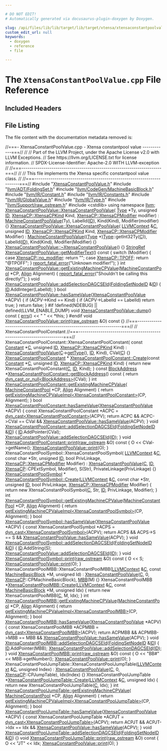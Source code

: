 ```yaml
---

# DO NOT EDIT!
# Automatically generated via docusaurus-plugin-doxygen by Doxygen.

slug: /api/files/lib/lib/target/lib/target/xtensa/xtensaconstantpoolvalue-cpp
custom_edit_url: null
keywords:
  - doxygen
  - reference
  - file

---
```





# The `XtensaConstantPoolValue.cpp` File Reference

<DoxygenPage pluginConfig={pluginConfig}>



## Included Headers

<IncludesList>
<IncludesListItem
  filePath="XtensaConstantPoolValue.h"
  permalink="/docs/api/files/lib/lib/target/lib/target/xtensa/xtensaconstantpoolvalue-h"
  isLocal="true" />
<IncludesListItem
  filePath="llvm/ADT/FoldingSet.h"
  permalink="/docs/api/files/include/include/llvm/include/llvm/adt/foldingset-h"
  isLocal="true" />
<IncludesListItem
  filePath="llvm/CodeGen/MachineBasicBlock.h"
  permalink="/docs/api/files/include/include/llvm/include/llvm/codegen/machinebasicblock-h"
  isLocal="true" />
<IncludesListItem
  filePath="llvm/IR/Constant.h"
  permalink="/docs/api/files/include/include/llvm/include/llvm/ir/constant-h"
  isLocal="true" />
<IncludesListItem
  filePath="llvm/IR/Constants.h"
  permalink="/docs/api/files/include/include/llvm/include/llvm/ir/constants-h"
  isLocal="true" />
<IncludesListItem
  filePath="llvm/IR/GlobalValue.h"
  permalink="/docs/api/files/include/include/llvm/include/llvm/ir/globalvalue-h"
  isLocal="true" />
<IncludesListItem
  filePath="llvm/IR/Type.h"
  permalink="/docs/api/files/include/include/llvm/include/llvm/ir/type-h"
  isLocal="true" />
<IncludesListItem
  filePath="llvm/Support/raw_ostream.h"
  permalink="/docs/api/files/include/include/llvm/include/llvm/support/raw-ostream-h"
  isLocal="true" />
<IncludesListItem
  filePath="cstdlib"
  permalink=""
  isLocal="false" />
</IncludesList>


## File Listing

The file content with the documentation metadata removed is:

<ProgramListing>

<Link id="l00001" /><CodeLine lineNumber="1"><Highlight kind="comment">//===- XtensaConstantPoolValue.cpp - Xtensa constantpool value ------------===//</Highlight><Highlight kind="normal"></Highlight></CodeLine>
<Link id="l00002" /><CodeLine lineNumber="2"><Highlight kind="normal"></Highlight><Highlight kind="comment">//</Highlight><Highlight kind="normal"></Highlight></CodeLine>
<Link id="l00003" /><CodeLine lineNumber="3"><Highlight kind="normal"></Highlight><Highlight kind="comment">// Part of the LLVM Project, under the Apache License v2.0 with LLVM Exceptions.</Highlight><Highlight kind="normal"></Highlight></CodeLine>
<Link id="l00004" /><CodeLine lineNumber="4"><Highlight kind="normal"></Highlight><Highlight kind="comment">// See https://llvm.org/LICENSE.txt for license information.</Highlight><Highlight kind="normal"></Highlight></CodeLine>
<Link id="l00005" /><CodeLine lineNumber="5"><Highlight kind="normal"></Highlight><Highlight kind="comment">// SPDX-License-Identifier: Apache-2.0 WITH LLVM-exception</Highlight><Highlight kind="normal"></Highlight></CodeLine>
<Link id="l00006" /><CodeLine lineNumber="6"><Highlight kind="normal"></Highlight><Highlight kind="comment">//</Highlight><Highlight kind="normal"></Highlight></CodeLine>
<Link id="l00007" /><CodeLine lineNumber="7"><Highlight kind="normal"></Highlight><Highlight kind="comment">//===----------------------------------------------------------------------===//</Highlight><Highlight kind="normal"></Highlight></CodeLine>
<Link id="l00008" /><CodeLine lineNumber="8"><Highlight kind="normal"></Highlight><Highlight kind="comment">//</Highlight><Highlight kind="normal"></Highlight></CodeLine>
<Link id="l00009" /><CodeLine lineNumber="9"><Highlight kind="normal"></Highlight><Highlight kind="comment">// This file implements the Xtensa specific constantpool value class.</Highlight><Highlight kind="normal"></Highlight></CodeLine>
<Link id="l00010" /><CodeLine lineNumber="10"><Highlight kind="normal"></Highlight><Highlight kind="comment">//</Highlight><Highlight kind="normal"></Highlight></CodeLine>
<Link id="l00011" /><CodeLine lineNumber="11"><Highlight kind="normal"></Highlight><Highlight kind="comment">//===----------------------------------------------------------------------===//</Highlight><Highlight kind="normal"></Highlight></CodeLine>
<Link id="l00012" /><CodeLine lineNumber="12"><Highlight kind="normal"></Highlight></CodeLine>
<Link id="l00013" /><CodeLine lineNumber="13"><Highlight kind="normal"></Highlight><Highlight kind="preprocessor">#include &quot;<a href="/docs/api/files/lib/lib/target/lib/target/xtensa/xtensaconstantpoolvalue-h">XtensaConstantPoolValue.h</a>&quot;</Highlight><Highlight kind="normal"></Highlight></CodeLine>
<Link id="l00014" /><CodeLine lineNumber="14"><Highlight kind="normal"></Highlight><Highlight kind="preprocessor">#include &quot;<a href="/docs/api/files/include/include/llvm/include/llvm/adt/foldingset-h">llvm/ADT/FoldingSet.h</a>&quot;</Highlight><Highlight kind="normal"></Highlight></CodeLine>
<Link id="l00015" /><CodeLine lineNumber="15"><Highlight kind="normal"></Highlight><Highlight kind="preprocessor">#include &quot;<a href="/docs/api/files/include/include/llvm/include/llvm/codegen/machinebasicblock-h">llvm/CodeGen/MachineBasicBlock.h</a>&quot;</Highlight><Highlight kind="normal"></Highlight></CodeLine>
<Link id="l00016" /><CodeLine lineNumber="16"><Highlight kind="normal"></Highlight><Highlight kind="preprocessor">#include &quot;<a href="/docs/api/files/include/include/llvm/include/llvm/ir/constant-h">llvm/IR/Constant.h</a>&quot;</Highlight><Highlight kind="normal"></Highlight></CodeLine>
<Link id="l00017" /><CodeLine lineNumber="17"><Highlight kind="normal"></Highlight><Highlight kind="preprocessor">#include &quot;<a href="/docs/api/files/include/include/llvm/include/llvm/ir/constants-h">llvm/IR/Constants.h</a>&quot;</Highlight><Highlight kind="normal"></Highlight></CodeLine>
<Link id="l00018" /><CodeLine lineNumber="18"><Highlight kind="normal"></Highlight><Highlight kind="preprocessor">#include &quot;<a href="/docs/api/files/include/include/llvm/include/llvm/ir/globalvalue-h">llvm/IR/GlobalValue.h</a>&quot;</Highlight><Highlight kind="normal"></Highlight></CodeLine>
<Link id="l00019" /><CodeLine lineNumber="19"><Highlight kind="normal"></Highlight><Highlight kind="preprocessor">#include &quot;<a href="/docs/api/files/include/include/llvm/include/llvm/ir/type-h">llvm/IR/Type.h</a>&quot;</Highlight><Highlight kind="normal"></Highlight></CodeLine>
<Link id="l00020" /><CodeLine lineNumber="20"><Highlight kind="normal"></Highlight><Highlight kind="preprocessor">#include &quot;<a href="/docs/api/files/include/include/llvm/include/llvm/support/raw-ostream-h">llvm/Support/raw&#95;ostream.h</a>&quot;</Highlight><Highlight kind="normal"></Highlight></CodeLine>
<Link id="l00021" /><CodeLine lineNumber="21"><Highlight kind="normal"></Highlight><Highlight kind="preprocessor">#include &lt;cstdlib&gt;</Highlight><Highlight kind="normal"></Highlight></CodeLine>
<Link id="l00022" /><CodeLine lineNumber="22"><Highlight kind="normal"></Highlight><Highlight kind="keyword">using namespace </Highlight><Highlight kind="normal"><a href="/docs/api/namespaces/llvm">llvm</a>;</Highlight></CodeLine>
<Link id="l00023" /><CodeLine lineNumber="23"><Highlight kind="normal"></Highlight></CodeLine>
<Link id="l00024" /><CodeLine lineNumber="24" lineLink="/docs/api/classes/llvm/xtensaconstantpoolvalue/#a765edbf8d35f03adf16199d204125b08"><Highlight kind="normal"><a href="/docs/api/classes/llvm/xtensaconstantpoolvalue/#a765edbf8d35f03adf16199d204125b08">XtensaConstantPoolValue::XtensaConstantPoolValue</a>(</Highlight></CodeLine>
<Link id="l00025" /><CodeLine lineNumber="25"><Highlight kind="normal">    <a href="/docs/api/classes/llvm/type">Type</a> &#42;Ty, </Highlight><Highlight kind="keywordtype">unsigned</Highlight><Highlight kind="normal"> <a href="/docs/api/namespaces/llvm/callingconv/#abdf8cf606905c10634e831390981b0ed">ID</a>, <a href="/docs/api/namespaces/llvm/xtensacp/#a3a525a99a5b55d48a46d23eab21558ed">XtensaCP::XtensaCPKind</a> Kind,</Highlight></CodeLine>
<Link id="l00026" /><CodeLine lineNumber="26"><Highlight kind="normal">    <a href="/docs/api/namespaces/llvm/xtensacp/#ab65f273c30eeb4ef6d0a162bd53b40ce">XtensaCP::XtensaCPModifier</a> modifier)</Highlight></CodeLine>
<Link id="l00027" /><CodeLine lineNumber="27"><Highlight kind="normal">    : <a href="/docs/api/classes/llvm/machineconstantpoolvalue/#ac688aad44da54c2262096a4b5c5891f4">MachineConstantPoolValue</a>(Ty), LabelId(<a href="/docs/api/namespaces/llvm/callingconv/#abdf8cf606905c10634e831390981b0ed">ID</a>), Kind(Kind),</Highlight></CodeLine>
<Link id="l00028" /><CodeLine lineNumber="28"><Highlight kind="normal">      Modifier(modifier) &#123;&#125;</Highlight></CodeLine>
<Link id="l00029" /><CodeLine lineNumber="29"><Highlight kind="normal"></Highlight></CodeLine>
<Link id="l00030" /><CodeLine lineNumber="30" lineLink="/docs/api/classes/llvm/xtensaconstantpoolvalue/#a797e199f4f499602064f34a1f86be6e9"><Highlight kind="normal"><a href="/docs/api/classes/llvm/xtensaconstantpoolvalue/#a765edbf8d35f03adf16199d204125b08">XtensaConstantPoolValue::XtensaConstantPoolValue</a>(</Highlight></CodeLine>
<Link id="l00031" /><CodeLine lineNumber="31"><Highlight kind="normal">    <a href="/docs/api/classes/llvm/llvmcontext">LLVMContext</a> &amp;<a href="/docs/api/namespaces/llvm/callingconv/#ac6aa1387c4375260e2468eb5a77fdb4cafd841a49aec1539bc88abc8ff9e170fb">C</a>, </Highlight><Highlight kind="keywordtype">unsigned</Highlight><Highlight kind="normal"> <a href="/docs/api/namespaces/llvm/callingconv/#abdf8cf606905c10634e831390981b0ed">ID</a>, <a href="/docs/api/namespaces/llvm/xtensacp/#a3a525a99a5b55d48a46d23eab21558ed">XtensaCP::XtensaCPKind</a> Kind,</Highlight></CodeLine>
<Link id="l00032" /><CodeLine lineNumber="32"><Highlight kind="normal">    <a href="/docs/api/namespaces/llvm/xtensacp/#ab65f273c30eeb4ef6d0a162bd53b40ce">XtensaCP::XtensaCPModifier</a> Modifier)</Highlight></CodeLine>
<Link id="l00033" /><CodeLine lineNumber="33"><Highlight kind="normal">    : <a href="/docs/api/classes/llvm/machineconstantpoolvalue/#ac688aad44da54c2262096a4b5c5891f4">MachineConstantPoolValue</a>((<a href="/docs/api/classes/llvm/type">Type</a> &#42;)<a href="/docs/api/classes/llvm/type">Type</a>::getInt32Ty(<a href="/docs/api/namespaces/llvm/callingconv/#ac6aa1387c4375260e2468eb5a77fdb4cafd841a49aec1539bc88abc8ff9e170fb">C</a>)), LabelId(<a href="/docs/api/namespaces/llvm/callingconv/#abdf8cf606905c10634e831390981b0ed">ID</a>),</Highlight></CodeLine>
<Link id="l00034" /><CodeLine lineNumber="34"><Highlight kind="normal">      Kind(Kind), Modifier(Modifier) &#123;&#125;</Highlight></CodeLine>
<Link id="l00035" /><CodeLine lineNumber="35"><Highlight kind="normal"></Highlight></CodeLine>
<Link id="l00036" /><CodeLine lineNumber="36" lineLink="/docs/api/classes/llvm/xtensaconstantpoolvalue/#a2fa527858f937e6b1b916864deea1ec6"><Highlight kind="normal"><a href="/docs/api/classes/llvm/xtensaconstantpoolvalue/#a2fa527858f937e6b1b916864deea1ec6">XtensaConstantPoolValue::~XtensaConstantPoolValue</a>() &#123;&#125;</Highlight></CodeLine>
<Link id="l00037" /><CodeLine lineNumber="37"><Highlight kind="normal"></Highlight></CodeLine>
<Link id="l00038" /><CodeLine lineNumber="38" lineLink="/docs/api/classes/llvm/xtensaconstantpoolvalue/#a7e7525c2727828dfd392f8cf7ae8da79"><Highlight kind="normal"><a href="/docs/api/classes/llvm/stringref">StringRef</a> <a href="/docs/api/classes/llvm/xtensaconstantpoolvalue/#a7e7525c2727828dfd392f8cf7ae8da79">XtensaConstantPoolValue::getModifierText</a>()</Highlight><Highlight kind="keyword"> const </Highlight><Highlight kind="normal">&#123;</Highlight></CodeLine>
<Link id="l00039" /><CodeLine lineNumber="39"><Highlight kind="normal">  </Highlight><Highlight kind="keywordflow">switch</Highlight><Highlight kind="normal"> (Modifier) &#123;</Highlight></CodeLine>
<Link id="l00040" /><CodeLine lineNumber="40"><Highlight kind="normal">  </Highlight><Highlight kind="keywordflow">case</Highlight><Highlight kind="normal"> <a href="/docs/api/namespaces/llvm/xtensacp/#ab65f273c30eeb4ef6d0a162bd53b40ceab799a87d12a8af0b475611ee234205c1">XtensaCP::no&#95;modifier</a>:</Highlight></CodeLine>
<Link id="l00041" /><CodeLine lineNumber="41"><Highlight kind="normal">    </Highlight><Highlight kind="keywordflow">return</Highlight><Highlight kind="normal"> </Highlight><Highlight kind="stringliteral">&quot;&quot;</Highlight><Highlight kind="normal">;</Highlight></CodeLine>
<Link id="l00042" /><CodeLine lineNumber="42"><Highlight kind="normal">  </Highlight><Highlight kind="keywordflow">case</Highlight><Highlight kind="normal"> <a href="/docs/api/namespaces/llvm/xtensacp/#ab65f273c30eeb4ef6d0a162bd53b40ceaa8d6600b70f45981fc58530ea371d67d">XtensaCP::TPOFF</a>:</Highlight></CodeLine>
<Link id="l00043" /><CodeLine lineNumber="43"><Highlight kind="normal">    </Highlight><Highlight kind="keywordflow">return</Highlight><Highlight kind="normal"> </Highlight><Highlight kind="stringliteral">&quot;@TPOFF&quot;</Highlight><Highlight kind="normal">;</Highlight></CodeLine>
<Link id="l00044" /><CodeLine lineNumber="44"><Highlight kind="normal">  &#125;</Highlight></CodeLine>
<Link id="l00045" /><CodeLine lineNumber="45"><Highlight kind="normal">  <a href="/docs/api/namespaces/llvm/#a7f2a3d4dcfee70225988aec53ff1e173">report&#95;fatal&#95;error</a>(</Highlight><Highlight kind="stringliteral">&quot;Unknown modifier!&quot;</Highlight><Highlight kind="normal">);</Highlight></CodeLine>
<Link id="l00046" /><CodeLine lineNumber="46"><Highlight kind="normal">&#125;</Highlight></CodeLine>
<Link id="l00047" /><CodeLine lineNumber="47"><Highlight kind="normal"></Highlight></CodeLine>
<Link id="l00048" /><CodeLine lineNumber="48" lineLink="/docs/api/classes/llvm/xtensaconstantpoolvalue/#a3a87ed8435d700a73e7eb9acaa58bc79"><Highlight kind="normal"></Highlight><Highlight kind="keywordtype">int</Highlight><Highlight kind="normal"> <a href="/docs/api/classes/llvm/xtensaconstantpoolvalue/#a3a87ed8435d700a73e7eb9acaa58bc79">XtensaConstantPoolValue::getExistingMachineCPValue</a>(<a href="/docs/api/classes/llvm/machineconstantpool">MachineConstantPool</a> &#42;CP,</Highlight></CodeLine>
<Link id="l00049" /><CodeLine lineNumber="49"><Highlight kind="normal">                                                       <a href="/docs/api/structs/llvm/align">Align</a> Alignment) &#123;</Highlight></CodeLine>
<Link id="l00050" /><CodeLine lineNumber="50"><Highlight kind="normal">  <a href="/docs/api/namespaces/llvm/#a7f2a3d4dcfee70225988aec53ff1e173">report&#95;fatal&#95;error</a>(</Highlight><Highlight kind="stringliteral">&quot;Shouldn&#39;t be calling this directly!&quot;</Highlight><Highlight kind="normal">);</Highlight></CodeLine>
<Link id="l00051" /><CodeLine lineNumber="51"><Highlight kind="normal">&#125;</Highlight></CodeLine>
<Link id="l00052" /><CodeLine lineNumber="52"><Highlight kind="normal"></Highlight></CodeLine>
<Link id="l00053" /><CodeLine lineNumber="53" lineLink="/docs/api/classes/llvm/xtensaconstantpoolvalue/#ae3d6cad9352423bf26af9b5a0bb3b2ab"><Highlight kind="normal"></Highlight><Highlight kind="keywordtype">void</Highlight><Highlight kind="normal"> <a href="/docs/api/classes/llvm/xtensaconstantpoolvalue/#ae3d6cad9352423bf26af9b5a0bb3b2ab">XtensaConstantPoolValue::addSelectionDAGCSEId</a>(<a href="/docs/api/classes/llvm/foldingsetnodeid">FoldingSetNodeID</a> &amp;<a href="/docs/api/namespaces/llvm/callingconv/#abdf8cf606905c10634e831390981b0ed">ID</a>) &#123;</Highlight></CodeLine>
<Link id="l00054" /><CodeLine lineNumber="54"><Highlight kind="normal">  <a href="/docs/api/namespaces/llvm/callingconv/#abdf8cf606905c10634e831390981b0ed">ID</a>.AddInteger(LabelId);</Highlight></CodeLine>
<Link id="l00055" /><CodeLine lineNumber="55"><Highlight kind="normal">&#125;</Highlight></CodeLine>
<Link id="l00056" /><CodeLine lineNumber="56"><Highlight kind="normal"></Highlight></CodeLine>
<Link id="l00057" /><CodeLine lineNumber="57" lineLink="/docs/api/classes/llvm/xtensaconstantpoolvalue/#a05980aae61642ceb04476b05b56766af"><Highlight kind="normal"></Highlight><Highlight kind="keywordtype">bool</Highlight><Highlight kind="normal"> <a href="/docs/api/classes/llvm/xtensaconstantpoolvalue/#a05980aae61642ceb04476b05b56766af">XtensaConstantPoolValue::hasSameValue</a>(<a href="/docs/api/classes/llvm/xtensaconstantpoolvalue/#a765edbf8d35f03adf16199d204125b08">XtensaConstantPoolValue</a> &#42;ACPV) &#123;</Highlight></CodeLine>
<Link id="l00058" /><CodeLine lineNumber="58"><Highlight kind="normal">  </Highlight><Highlight kind="keywordflow">if</Highlight><Highlight kind="normal"> (ACPV-&gt;Kind == Kind) &#123;</Highlight></CodeLine>
<Link id="l00059" /><CodeLine lineNumber="59"><Highlight kind="normal">    </Highlight><Highlight kind="keywordflow">if</Highlight><Highlight kind="normal"> (ACPV-&gt;LabelId == LabelId)</Highlight></CodeLine>
<Link id="l00060" /><CodeLine lineNumber="60"><Highlight kind="normal">      </Highlight><Highlight kind="keywordflow">return</Highlight><Highlight kind="normal"> </Highlight><Highlight kind="keyword">true</Highlight><Highlight kind="normal">;</Highlight></CodeLine>
<Link id="l00061" /><CodeLine lineNumber="61"><Highlight kind="normal">  &#125;</Highlight></CodeLine>
<Link id="l00062" /><CodeLine lineNumber="62"><Highlight kind="normal">  </Highlight><Highlight kind="keywordflow">return</Highlight><Highlight kind="normal"> </Highlight><Highlight kind="keyword">false</Highlight><Highlight kind="normal">;</Highlight></CodeLine>
<Link id="l00063" /><CodeLine lineNumber="63"><Highlight kind="normal">&#125;</Highlight></CodeLine>
<Link id="l00064" /><CodeLine lineNumber="64"><Highlight kind="normal"></Highlight></CodeLine>
<Link id="l00065" /><CodeLine lineNumber="65"><Highlight kind="normal"></Highlight><Highlight kind="preprocessor">#if !defined(NDEBUG) || defined(LLVM&#95;ENABLE&#95;DUMP)</Highlight><Highlight kind="normal"></Highlight></CodeLine>
<Link id="l00066" /><CodeLine lineNumber="66" lineLink="/docs/api/classes/llvm/xtensaconstantpoolvalue/#aa6e48199b24d57a81f0edd142c16068c"><Highlight kind="normal"></Highlight><Highlight kind="keywordtype">void</Highlight><Highlight kind="normal"> <a href="/docs/api/classes/llvm/xtensaconstantpoolvalue/#aa6e48199b24d57a81f0edd142c16068c">XtensaConstantPoolValue::dump</a>()</Highlight><Highlight kind="keyword"> const </Highlight><Highlight kind="normal">&#123; <a href="/docs/api/namespaces/llvm/#a9a7b5c68c90f85baaedaa854cc5002cc">errs</a>() &lt;&lt; </Highlight><Highlight kind="stringliteral">&quot;  &quot;</Highlight><Highlight kind="normal"> &lt;&lt; &#42;</Highlight><Highlight kind="keyword">this</Highlight><Highlight kind="normal">; &#125;</Highlight></CodeLine>
<Link id="l00067" /><CodeLine lineNumber="67"><Highlight kind="normal"></Highlight><Highlight kind="preprocessor">#endif</Highlight><Highlight kind="normal"></Highlight></CodeLine>
<Link id="l00068" /><CodeLine lineNumber="68"><Highlight kind="normal"></Highlight></CodeLine>
<Link id="l00069" /><CodeLine lineNumber="69" lineLink="/docs/api/classes/llvm/xtensaconstantpoolvalue/#a5d767be0fbed9e21c5dbd08ca46b932b"><Highlight kind="normal"></Highlight><Highlight kind="keywordtype">void</Highlight><Highlight kind="normal"> <a href="/docs/api/classes/llvm/xtensaconstantpoolvalue/#a5d767be0fbed9e21c5dbd08ca46b932b">XtensaConstantPoolValue::print</a>(<a href="/docs/api/classes/llvm/raw-ostream">raw&#95;ostream</a> &amp;O)</Highlight><Highlight kind="keyword"> const </Highlight><Highlight kind="normal">&#123;&#125;</Highlight></CodeLine>
<Link id="l00070" /><CodeLine lineNumber="70"><Highlight kind="normal"></Highlight></CodeLine>
<Link id="l00071" /><CodeLine lineNumber="71"><Highlight kind="normal"></Highlight><Highlight kind="comment">//===----------------------------------------------------------------------===//</Highlight><Highlight kind="normal"></Highlight></CodeLine>
<Link id="l00072" /><CodeLine lineNumber="72"><Highlight kind="normal"></Highlight><Highlight kind="comment">// XtensaConstantPoolConstant</Highlight><Highlight kind="normal"></Highlight></CodeLine>
<Link id="l00073" /><CodeLine lineNumber="73"><Highlight kind="normal"></Highlight><Highlight kind="comment">//===----------------------------------------------------------------------===//</Highlight><Highlight kind="normal"></Highlight></CodeLine>
<Link id="l00074" /><CodeLine lineNumber="74"><Highlight kind="normal"></Highlight></CodeLine>
<Link id="l00075" /><CodeLine lineNumber="75"><Highlight kind="normal">XtensaConstantPoolConstant::XtensaConstantPoolConstant(</Highlight></CodeLine>
<Link id="l00076" /><CodeLine lineNumber="76"><Highlight kind="normal">    </Highlight><Highlight kind="keyword">const</Highlight><Highlight kind="normal"> <a href="/docs/api/classes/llvm/constant">Constant</a> &#42;<a href="/docs/api/namespaces/llvm/callingconv/#ac6aa1387c4375260e2468eb5a77fdb4cafd841a49aec1539bc88abc8ff9e170fb">C</a>, </Highlight><Highlight kind="keywordtype">unsigned</Highlight><Highlight kind="normal"> <a href="/docs/api/namespaces/llvm/callingconv/#abdf8cf606905c10634e831390981b0ed">ID</a>, <a href="/docs/api/namespaces/llvm/xtensacp/#a3a525a99a5b55d48a46d23eab21558ed">XtensaCP::XtensaCPKind</a> Kind)</Highlight></CodeLine>
<Link id="l00077" /><CodeLine lineNumber="77"><Highlight kind="normal">    : <a href="/docs/api/classes/llvm/xtensaconstantpoolvalue">XtensaConstantPoolValue</a>(<a href="/docs/api/namespaces/llvm/callingconv/#ac6aa1387c4375260e2468eb5a77fdb4cafd841a49aec1539bc88abc8ff9e170fb">C</a>-&gt;<a href="/docs/api/files/lib/lib/object/tapifile-cpp/#a913a691648e20063bbd278e8f02d8430">getType</a>(), <a href="/docs/api/namespaces/llvm/callingconv/#abdf8cf606905c10634e831390981b0ed">ID</a>, Kind), CVal(<a href="/docs/api/namespaces/llvm/callingconv/#ac6aa1387c4375260e2468eb5a77fdb4cafd841a49aec1539bc88abc8ff9e170fb">C</a>) &#123;&#125;</Highlight></CodeLine>
<Link id="l00078" /><CodeLine lineNumber="78"><Highlight kind="normal"></Highlight></CodeLine>
<Link id="l00079" /><CodeLine lineNumber="79"><Highlight kind="normal"><a href="/docs/api/classes/llvm/xtensaconstantpoolconstant">XtensaConstantPoolConstant</a> &#42;</Highlight></CodeLine>
<Link id="l00080" /><CodeLine lineNumber="80" lineLink="/docs/api/classes/llvm/xtensaconstantpoolconstant/#ad600d7432eb39ca3cc7d256b7a40e433"><Highlight kind="normal"><a href="/docs/api/classes/llvm/xtensaconstantpoolconstant/#ad600d7432eb39ca3cc7d256b7a40e433">XtensaConstantPoolConstant::Create</a>(</Highlight><Highlight kind="keyword">const</Highlight><Highlight kind="normal"> <a href="/docs/api/classes/llvm/constant">Constant</a> &#42;<a href="/docs/api/namespaces/llvm/callingconv/#ac6aa1387c4375260e2468eb5a77fdb4cafd841a49aec1539bc88abc8ff9e170fb">C</a>, </Highlight><Highlight kind="keywordtype">unsigned</Highlight><Highlight kind="normal"> <a href="/docs/api/namespaces/llvm/callingconv/#abdf8cf606905c10634e831390981b0ed">ID</a>,</Highlight></CodeLine>
<Link id="l00081" /><CodeLine lineNumber="81"><Highlight kind="normal">                                   <a href="/docs/api/namespaces/llvm/xtensacp/#a3a525a99a5b55d48a46d23eab21558ed">XtensaCP::XtensaCPKind</a> Kind) &#123;</Highlight></CodeLine>
<Link id="l00082" /><CodeLine lineNumber="82"><Highlight kind="normal">  </Highlight><Highlight kind="keywordflow">return</Highlight><Highlight kind="normal"> </Highlight><Highlight kind="keyword">new</Highlight><Highlight kind="normal"> XtensaConstantPoolConstant(<a href="/docs/api/namespaces/llvm/callingconv/#ac6aa1387c4375260e2468eb5a77fdb4cafd841a49aec1539bc88abc8ff9e170fb">C</a>, <a href="/docs/api/namespaces/llvm/callingconv/#abdf8cf606905c10634e831390981b0ed">ID</a>, Kind);</Highlight></CodeLine>
<Link id="l00083" /><CodeLine lineNumber="83"><Highlight kind="normal">&#125;</Highlight></CodeLine>
<Link id="l00084" /><CodeLine lineNumber="84"><Highlight kind="normal"></Highlight></CodeLine>
<Link id="l00085" /><CodeLine lineNumber="85" lineLink="/docs/api/classes/llvm/xtensaconstantpoolconstant/#a8700cf706fb50c1f57b4f8345100221f"><Highlight kind="normal"></Highlight><Highlight kind="keyword">const</Highlight><Highlight kind="normal"> <a href="/docs/api/classes/llvm/blockaddress">BlockAddress</a> &#42;<a href="/docs/api/classes/llvm/xtensaconstantpoolconstant/#a8700cf706fb50c1f57b4f8345100221f">XtensaConstantPoolConstant::getBlockAddress</a>()</Highlight><Highlight kind="keyword"> const </Highlight><Highlight kind="normal">&#123;</Highlight></CodeLine>
<Link id="l00086" /><CodeLine lineNumber="86"><Highlight kind="normal">  </Highlight><Highlight kind="keywordflow">return</Highlight><Highlight kind="normal"> <a href="/docs/api/namespaces/llvm/#a5f6182886dc2f96c204299e92c1565d5">dyn&#95;cast&#95;or&#95;null&lt;BlockAddress&gt;</a>(CVal);</Highlight></CodeLine>
<Link id="l00087" /><CodeLine lineNumber="87"><Highlight kind="normal">&#125;</Highlight></CodeLine>
<Link id="l00088" /><CodeLine lineNumber="88"><Highlight kind="normal"></Highlight></CodeLine>
<Link id="l00089" /><CodeLine lineNumber="89" lineLink="/docs/api/classes/llvm/xtensaconstantpoolconstant/#a1ad5f5628b9d3618c3cd4cc459b7c6ba"><Highlight kind="normal"></Highlight><Highlight kind="keywordtype">int</Highlight><Highlight kind="normal"> <a href="/docs/api/classes/llvm/xtensaconstantpoolconstant/#a1ad5f5628b9d3618c3cd4cc459b7c6ba">XtensaConstantPoolConstant::getExistingMachineCPValue</a>(</Highlight></CodeLine>
<Link id="l00090" /><CodeLine lineNumber="90"><Highlight kind="normal">    <a href="/docs/api/classes/llvm/machineconstantpool">MachineConstantPool</a> &#42;CP, <a href="/docs/api/structs/llvm/align">Align</a> Alignment) &#123;</Highlight></CodeLine>
<Link id="l00091" /><CodeLine lineNumber="91"><Highlight kind="normal">  </Highlight><Highlight kind="keywordflow">return</Highlight><Highlight kind="normal"> <a href="/docs/api/classes/llvm/xtensaconstantpoolvalue/#a3c10be993d9d234692503295df2b2f58">getExistingMachineCPValueImpl&lt;XtensaConstantPoolConstant&gt;</a>(CP,</Highlight></CodeLine>
<Link id="l00092" /><CodeLine lineNumber="92"><Highlight kind="normal">                                                                   Alignment);</Highlight></CodeLine>
<Link id="l00093" /><CodeLine lineNumber="93"><Highlight kind="normal">&#125;</Highlight></CodeLine>
<Link id="l00094" /><CodeLine lineNumber="94"><Highlight kind="normal"></Highlight></CodeLine>
<Link id="l00095" /><CodeLine lineNumber="95" lineLink="/docs/api/classes/llvm/xtensaconstantpoolconstant/#a419c3ceee02083f62a1c33bf68db4f5b"><Highlight kind="normal"></Highlight><Highlight kind="keywordtype">bool</Highlight><Highlight kind="normal"> <a href="/docs/api/classes/llvm/xtensaconstantpoolconstant/#a419c3ceee02083f62a1c33bf68db4f5b">XtensaConstantPoolConstant::hasSameValue</a>(<a href="/docs/api/classes/llvm/xtensaconstantpoolvalue/#a765edbf8d35f03adf16199d204125b08">XtensaConstantPoolValue</a> &#42;ACPV) &#123;</Highlight></CodeLine>
<Link id="l00096" /><CodeLine lineNumber="96"><Highlight kind="normal">  </Highlight><Highlight kind="keyword">const</Highlight><Highlight kind="normal"> XtensaConstantPoolConstant &#42;ACPC =</Highlight></CodeLine>
<Link id="l00097" /><CodeLine lineNumber="97"><Highlight kind="normal">      <a href="/docs/api/namespaces/llvm/#a22eeee01734061ac1b31ccd994c49eef">dyn&#95;cast&lt;XtensaConstantPoolConstant&gt;</a>(ACPV);</Highlight></CodeLine>
<Link id="l00098" /><CodeLine lineNumber="98"><Highlight kind="normal">  </Highlight><Highlight kind="keywordflow">return</Highlight><Highlight kind="normal"> ACPC &amp;&amp; ACPC-&gt;CVal == CVal &amp;&amp;</Highlight></CodeLine>
<Link id="l00099" /><CodeLine lineNumber="99"><Highlight kind="normal">         <a href="/docs/api/classes/llvm/xtensaconstantpoolvalue/#a05980aae61642ceb04476b05b56766af">XtensaConstantPoolValue::hasSameValue</a>(ACPV);</Highlight></CodeLine>
<Link id="l00100" /><CodeLine lineNumber="100"><Highlight kind="normal">&#125;</Highlight></CodeLine>
<Link id="l00101" /><CodeLine lineNumber="101"><Highlight kind="normal"></Highlight></CodeLine>
<Link id="l00102" /><CodeLine lineNumber="102" lineLink="/docs/api/classes/llvm/xtensaconstantpoolconstant/#afd5f1d727eb4919552cdd16b7311a772"><Highlight kind="normal"></Highlight><Highlight kind="keywordtype">void</Highlight><Highlight kind="normal"> <a href="/docs/api/classes/llvm/xtensaconstantpoolconstant/#afd5f1d727eb4919552cdd16b7311a772">XtensaConstantPoolConstant::addSelectionDAGCSEId</a>(<a href="/docs/api/classes/llvm/foldingsetnodeid">FoldingSetNodeID</a> &amp;<a href="/docs/api/namespaces/llvm/callingconv/#abdf8cf606905c10634e831390981b0ed">ID</a>) &#123;</Highlight></CodeLine>
<Link id="l00103" /><CodeLine lineNumber="103"><Highlight kind="normal">  <a href="/docs/api/namespaces/llvm/callingconv/#abdf8cf606905c10634e831390981b0ed">ID</a>.AddPointer(CVal);</Highlight></CodeLine>
<Link id="l00104" /><CodeLine lineNumber="104"><Highlight kind="normal">  <a href="/docs/api/classes/llvm/xtensaconstantpoolvalue/#ae3d6cad9352423bf26af9b5a0bb3b2ab">XtensaConstantPoolValue::addSelectionDAGCSEId</a>(<a href="/docs/api/namespaces/llvm/callingconv/#abdf8cf606905c10634e831390981b0ed">ID</a>);</Highlight></CodeLine>
<Link id="l00105" /><CodeLine lineNumber="105"><Highlight kind="normal">&#125;</Highlight></CodeLine>
<Link id="l00106" /><CodeLine lineNumber="106"><Highlight kind="normal"></Highlight></CodeLine>
<Link id="l00107" /><CodeLine lineNumber="107" lineLink="/docs/api/classes/llvm/xtensaconstantpoolconstant/#ae0b86cc075676b2312b2001a8bfeab33"><Highlight kind="normal"></Highlight><Highlight kind="keywordtype">void</Highlight><Highlight kind="normal"> <a href="/docs/api/classes/llvm/xtensaconstantpoolconstant/#ae0b86cc075676b2312b2001a8bfeab33">XtensaConstantPoolConstant::print</a>(<a href="/docs/api/classes/llvm/raw-ostream">raw&#95;ostream</a> &amp;O)</Highlight><Highlight kind="keyword"> const </Highlight><Highlight kind="normal">&#123;</Highlight></CodeLine>
<Link id="l00108" /><CodeLine lineNumber="108"><Highlight kind="normal">  O &lt;&lt; CVal-&gt;getName();</Highlight></CodeLine>
<Link id="l00109" /><CodeLine lineNumber="109"><Highlight kind="normal">  <a href="/docs/api/classes/llvm/xtensaconstantpoolvalue/#a5d767be0fbed9e21c5dbd08ca46b932b">XtensaConstantPoolValue::print</a>(O);</Highlight></CodeLine>
<Link id="l00110" /><CodeLine lineNumber="110"><Highlight kind="normal">&#125;</Highlight></CodeLine>
<Link id="l00111" /><CodeLine lineNumber="111"><Highlight kind="normal"></Highlight></CodeLine>
<Link id="l00112" /><CodeLine lineNumber="112"><Highlight kind="normal">XtensaConstantPoolSymbol::XtensaConstantPoolSymbol(</Highlight></CodeLine>
<Link id="l00113" /><CodeLine lineNumber="113"><Highlight kind="normal">    <a href="/docs/api/classes/llvm/llvmcontext">LLVMContext</a> &amp;<a href="/docs/api/namespaces/llvm/callingconv/#ac6aa1387c4375260e2468eb5a77fdb4cafd841a49aec1539bc88abc8ff9e170fb">C</a>, </Highlight><Highlight kind="keyword">const</Highlight><Highlight kind="normal"> </Highlight><Highlight kind="keywordtype">char</Highlight><Highlight kind="normal"> &#42;Str, </Highlight><Highlight kind="keywordtype">unsigned</Highlight><Highlight kind="normal"> <a href="/docs/api/namespaces/llvm/callingconv/#abdf8cf606905c10634e831390981b0ed">ID</a>, </Highlight><Highlight kind="keywordtype">bool</Highlight><Highlight kind="normal"> PrivLinkage,</Highlight></CodeLine>
<Link id="l00114" /><CodeLine lineNumber="114"><Highlight kind="normal">    <a href="/docs/api/namespaces/llvm/xtensacp/#ab65f273c30eeb4ef6d0a162bd53b40ce">XtensaCP::XtensaCPModifier</a> Modifier)</Highlight></CodeLine>
<Link id="l00115" /><CodeLine lineNumber="115"><Highlight kind="normal">    : <a href="/docs/api/classes/llvm/xtensaconstantpoolvalue">XtensaConstantPoolValue</a>(<a href="/docs/api/namespaces/llvm/callingconv/#ac6aa1387c4375260e2468eb5a77fdb4cafd841a49aec1539bc88abc8ff9e170fb">C</a>, <a href="/docs/api/namespaces/llvm/callingconv/#abdf8cf606905c10634e831390981b0ed">ID</a>, <a href="/docs/api/namespaces/llvm/xtensacp">XtensaCP</a>::CPExtSymbol, Modifier), S(Str),</Highlight></CodeLine>
<Link id="l00116" /><CodeLine lineNumber="116"><Highlight kind="normal">      PrivateLinkage(PrivLinkage) &#123;&#125;</Highlight></CodeLine>
<Link id="l00117" /><CodeLine lineNumber="117"><Highlight kind="normal"></Highlight></CodeLine>
<Link id="l00118" /><CodeLine lineNumber="118"><Highlight kind="normal"><a href="/docs/api/classes/llvm/xtensaconstantpoolsymbol">XtensaConstantPoolSymbol</a> &#42;</Highlight></CodeLine>
<Link id="l00119" /><CodeLine lineNumber="119" lineLink="/docs/api/classes/llvm/xtensaconstantpoolsymbol/#ab0a487b19cfd3f5516da934304d395dd"><Highlight kind="normal"><a href="/docs/api/classes/llvm/xtensaconstantpoolsymbol/#ab0a487b19cfd3f5516da934304d395dd">XtensaConstantPoolSymbol::Create</a>(<a href="/docs/api/classes/llvm/llvmcontext">LLVMContext</a> &amp;<a href="/docs/api/namespaces/llvm/callingconv/#ac6aa1387c4375260e2468eb5a77fdb4cafd841a49aec1539bc88abc8ff9e170fb">C</a>, </Highlight><Highlight kind="keyword">const</Highlight><Highlight kind="normal"> </Highlight><Highlight kind="keywordtype">char</Highlight><Highlight kind="normal"> &#42;Str, </Highlight><Highlight kind="keywordtype">unsigned</Highlight><Highlight kind="normal"> <a href="/docs/api/namespaces/llvm/callingconv/#abdf8cf606905c10634e831390981b0ed">ID</a>,</Highlight></CodeLine>
<Link id="l00120" /><CodeLine lineNumber="120"><Highlight kind="normal">                                 </Highlight><Highlight kind="keywordtype">bool</Highlight><Highlight kind="normal"> PrivLinkage,</Highlight></CodeLine>
<Link id="l00121" /><CodeLine lineNumber="121"><Highlight kind="normal">                                 <a href="/docs/api/namespaces/llvm/xtensacp/#ab65f273c30eeb4ef6d0a162bd53b40ce">XtensaCP::XtensaCPModifier</a> Modifier)</Highlight></CodeLine>
<Link id="l00122" /><CodeLine lineNumber="122"><Highlight kind="normal"></Highlight></CodeLine>
<Link id="l00123" /><CodeLine lineNumber="123"><Highlight kind="normal">&#123;</Highlight></CodeLine>
<Link id="l00124" /><CodeLine lineNumber="124"><Highlight kind="normal">  </Highlight><Highlight kind="keywordflow">return</Highlight><Highlight kind="normal"> </Highlight><Highlight kind="keyword">new</Highlight><Highlight kind="normal"> XtensaConstantPoolSymbol(<a href="/docs/api/namespaces/llvm/callingconv/#ac6aa1387c4375260e2468eb5a77fdb4cafd841a49aec1539bc88abc8ff9e170fb">C</a>, Str, <a href="/docs/api/namespaces/llvm/callingconv/#abdf8cf606905c10634e831390981b0ed">ID</a>, PrivLinkage, Modifier);</Highlight></CodeLine>
<Link id="l00125" /><CodeLine lineNumber="125"><Highlight kind="normal">&#125;</Highlight></CodeLine>
<Link id="l00126" /><CodeLine lineNumber="126"><Highlight kind="normal"></Highlight></CodeLine>
<Link id="l00127" /><CodeLine lineNumber="127" lineLink="/docs/api/classes/llvm/xtensaconstantpoolsymbol/#abc9f5dc083392e165c86e73ab9630dd2"><Highlight kind="normal"></Highlight><Highlight kind="keywordtype">int</Highlight><Highlight kind="normal"> <a href="/docs/api/classes/llvm/xtensaconstantpoolsymbol/#abc9f5dc083392e165c86e73ab9630dd2">XtensaConstantPoolSymbol::getExistingMachineCPValue</a>(<a href="/docs/api/classes/llvm/machineconstantpool">MachineConstantPool</a> &#42;CP,</Highlight></CodeLine>
<Link id="l00128" /><CodeLine lineNumber="128"><Highlight kind="normal">                                                        <a href="/docs/api/structs/llvm/align">Align</a> Alignment) &#123;</Highlight></CodeLine>
<Link id="l00129" /><CodeLine lineNumber="129"><Highlight kind="normal">  </Highlight><Highlight kind="keywordflow">return</Highlight><Highlight kind="normal"> <a href="/docs/api/classes/llvm/xtensaconstantpoolvalue/#a3c10be993d9d234692503295df2b2f58">getExistingMachineCPValueImpl&lt;XtensaConstantPoolSymbol&gt;</a>(CP, Alignment);</Highlight></CodeLine>
<Link id="l00130" /><CodeLine lineNumber="130"><Highlight kind="normal">&#125;</Highlight></CodeLine>
<Link id="l00131" /><CodeLine lineNumber="131"><Highlight kind="normal"></Highlight></CodeLine>
<Link id="l00132" /><CodeLine lineNumber="132" lineLink="/docs/api/classes/llvm/xtensaconstantpoolsymbol/#ad8efbf1c50c4090ac62d919f2473d02d"><Highlight kind="normal"></Highlight><Highlight kind="keywordtype">bool</Highlight><Highlight kind="normal"> <a href="/docs/api/classes/llvm/xtensaconstantpoolsymbol/#ad8efbf1c50c4090ac62d919f2473d02d">XtensaConstantPoolSymbol::hasSameValue</a>(<a href="/docs/api/classes/llvm/xtensaconstantpoolvalue/#a765edbf8d35f03adf16199d204125b08">XtensaConstantPoolValue</a> &#42;ACPV) &#123;</Highlight></CodeLine>
<Link id="l00133" /><CodeLine lineNumber="133"><Highlight kind="normal">  </Highlight><Highlight kind="keyword">const</Highlight><Highlight kind="normal"> XtensaConstantPoolSymbol &#42;ACPS =</Highlight></CodeLine>
<Link id="l00134" /><CodeLine lineNumber="134"><Highlight kind="normal">      <a href="/docs/api/namespaces/llvm/#a22eeee01734061ac1b31ccd994c49eef">dyn&#95;cast&lt;XtensaConstantPoolSymbol&gt;</a>(ACPV);</Highlight></CodeLine>
<Link id="l00135" /><CodeLine lineNumber="135"><Highlight kind="normal">  </Highlight><Highlight kind="keywordflow">return</Highlight><Highlight kind="normal"> ACPS &amp;&amp; ACPS-&gt;S == S &amp;&amp; <a href="/docs/api/classes/llvm/xtensaconstantpoolvalue/#a05980aae61642ceb04476b05b56766af">XtensaConstantPoolValue::hasSameValue</a>(ACPV);</Highlight></CodeLine>
<Link id="l00136" /><CodeLine lineNumber="136"><Highlight kind="normal">&#125;</Highlight></CodeLine>
<Link id="l00137" /><CodeLine lineNumber="137"><Highlight kind="normal"></Highlight></CodeLine>
<Link id="l00138" /><CodeLine lineNumber="138" lineLink="/docs/api/classes/llvm/xtensaconstantpoolsymbol/#a3cbdcbb70749af1d429853ea9ed3a857"><Highlight kind="normal"></Highlight><Highlight kind="keywordtype">void</Highlight><Highlight kind="normal"> <a href="/docs/api/classes/llvm/xtensaconstantpoolsymbol/#a3cbdcbb70749af1d429853ea9ed3a857">XtensaConstantPoolSymbol::addSelectionDAGCSEId</a>(<a href="/docs/api/classes/llvm/foldingsetnodeid">FoldingSetNodeID</a> &amp;<a href="/docs/api/namespaces/llvm/callingconv/#abdf8cf606905c10634e831390981b0ed">ID</a>) &#123;</Highlight></CodeLine>
<Link id="l00139" /><CodeLine lineNumber="139"><Highlight kind="normal">  <a href="/docs/api/namespaces/llvm/callingconv/#abdf8cf606905c10634e831390981b0ed">ID</a>.AddString(S);</Highlight></CodeLine>
<Link id="l00140" /><CodeLine lineNumber="140"><Highlight kind="normal">  <a href="/docs/api/classes/llvm/xtensaconstantpoolvalue/#ae3d6cad9352423bf26af9b5a0bb3b2ab">XtensaConstantPoolValue::addSelectionDAGCSEId</a>(<a href="/docs/api/namespaces/llvm/callingconv/#abdf8cf606905c10634e831390981b0ed">ID</a>);</Highlight></CodeLine>
<Link id="l00141" /><CodeLine lineNumber="141"><Highlight kind="normal">&#125;</Highlight></CodeLine>
<Link id="l00142" /><CodeLine lineNumber="142"><Highlight kind="normal"></Highlight></CodeLine>
<Link id="l00143" /><CodeLine lineNumber="143" lineLink="/docs/api/classes/llvm/xtensaconstantpoolsymbol/#a7ba4298ae23c345473e154565f9e8358"><Highlight kind="normal"></Highlight><Highlight kind="keywordtype">void</Highlight><Highlight kind="normal"> <a href="/docs/api/classes/llvm/xtensaconstantpoolsymbol/#a7ba4298ae23c345473e154565f9e8358">XtensaConstantPoolSymbol::print</a>(<a href="/docs/api/classes/llvm/raw-ostream">raw&#95;ostream</a> &amp;O)</Highlight><Highlight kind="keyword"> const </Highlight><Highlight kind="normal">&#123;</Highlight></CodeLine>
<Link id="l00144" /><CodeLine lineNumber="144"><Highlight kind="normal">  O &lt;&lt; S;</Highlight></CodeLine>
<Link id="l00145" /><CodeLine lineNumber="145"><Highlight kind="normal">  <a href="/docs/api/classes/llvm/xtensaconstantpoolvalue/#a5d767be0fbed9e21c5dbd08ca46b932b">XtensaConstantPoolValue::print</a>(O);</Highlight></CodeLine>
<Link id="l00146" /><CodeLine lineNumber="146"><Highlight kind="normal">&#125;</Highlight></CodeLine>
<Link id="l00147" /><CodeLine lineNumber="147"><Highlight kind="normal"></Highlight></CodeLine>
<Link id="l00148" /><CodeLine lineNumber="148"><Highlight kind="normal">XtensaConstantPoolMBB::XtensaConstantPoolMBB(<a href="/docs/api/classes/llvm/llvmcontext">LLVMContext</a> &amp;<a href="/docs/api/namespaces/llvm/callingconv/#ac6aa1387c4375260e2468eb5a77fdb4cafd841a49aec1539bc88abc8ff9e170fb">C</a>,</Highlight></CodeLine>
<Link id="l00149" /><CodeLine lineNumber="149"><Highlight kind="normal">                                             </Highlight><Highlight kind="keyword">const</Highlight><Highlight kind="normal"> <a href="/docs/api/classes/llvm/machinebasicblock">MachineBasicBlock</a> &#42;M,</Highlight></CodeLine>
<Link id="l00150" /><CodeLine lineNumber="150"><Highlight kind="normal">                                             </Highlight><Highlight kind="keywordtype">unsigned</Highlight><Highlight kind="normal"> Id)</Highlight></CodeLine>
<Link id="l00151" /><CodeLine lineNumber="151"><Highlight kind="normal">    : <a href="/docs/api/classes/llvm/xtensaconstantpoolvalue">XtensaConstantPoolValue</a>(<a href="/docs/api/namespaces/llvm/callingconv/#ac6aa1387c4375260e2468eb5a77fdb4cafd841a49aec1539bc88abc8ff9e170fb">C</a>, 0, <a href="/docs/api/namespaces/llvm/xtensacp">XtensaCP</a>::CPMachineBasicBlock), <a href="/docs/api/files/lib/lib/target/lib/target/arm/armslshardening-cpp/#a5958512eae2979bd2eb383977996a600">MBB</a>(M) &#123;&#125;</Highlight></CodeLine>
<Link id="l00152" /><CodeLine lineNumber="152"><Highlight kind="normal"></Highlight></CodeLine>
<Link id="l00153" /><CodeLine lineNumber="153" lineLink="/docs/api/classes/llvm/xtensaconstantpoolmbb/#a2728a556477ef41f7193f92a06a8a43c"><Highlight kind="normal">XtensaConstantPoolMBB &#42;<a href="/docs/api/classes/llvm/xtensaconstantpoolmbb/#a2728a556477ef41f7193f92a06a8a43c">XtensaConstantPoolMBB::Create</a>(<a href="/docs/api/classes/llvm/llvmcontext">LLVMContext</a> &amp;<a href="/docs/api/namespaces/llvm/callingconv/#ac6aa1387c4375260e2468eb5a77fdb4cafd841a49aec1539bc88abc8ff9e170fb">C</a>,</Highlight></CodeLine>
<Link id="l00154" /><CodeLine lineNumber="154"><Highlight kind="normal">                                                     </Highlight><Highlight kind="keyword">const</Highlight><Highlight kind="normal"> <a href="/docs/api/classes/llvm/machinebasicblock">MachineBasicBlock</a> &#42;M,</Highlight></CodeLine>
<Link id="l00155" /><CodeLine lineNumber="155"><Highlight kind="normal">                                                     </Highlight><Highlight kind="keywordtype">unsigned</Highlight><Highlight kind="normal"> Idx) &#123;</Highlight></CodeLine>
<Link id="l00156" /><CodeLine lineNumber="156"><Highlight kind="normal">  </Highlight><Highlight kind="keywordflow">return</Highlight><Highlight kind="normal"> </Highlight><Highlight kind="keyword">new</Highlight><Highlight kind="normal"> XtensaConstantPoolMBB(<a href="/docs/api/namespaces/llvm/callingconv/#ac6aa1387c4375260e2468eb5a77fdb4cafd841a49aec1539bc88abc8ff9e170fb">C</a>, M, Idx);</Highlight></CodeLine>
<Link id="l00157" /><CodeLine lineNumber="157"><Highlight kind="normal">&#125;</Highlight></CodeLine>
<Link id="l00158" /><CodeLine lineNumber="158"><Highlight kind="normal"></Highlight></CodeLine>
<Link id="l00159" /><CodeLine lineNumber="159" lineLink="/docs/api/classes/llvm/xtensaconstantpoolmbb/#ae198a336f23286160403a87d921ba1a0"><Highlight kind="normal"></Highlight><Highlight kind="keywordtype">int</Highlight><Highlight kind="normal"> <a href="/docs/api/classes/llvm/xtensaconstantpoolmbb/#ae198a336f23286160403a87d921ba1a0">XtensaConstantPoolMBB::getExistingMachineCPValue</a>(<a href="/docs/api/classes/llvm/machineconstantpool">MachineConstantPool</a> &#42;CP,</Highlight></CodeLine>
<Link id="l00160" /><CodeLine lineNumber="160"><Highlight kind="normal">                                                     <a href="/docs/api/structs/llvm/align">Align</a> Alignment) &#123;</Highlight></CodeLine>
<Link id="l00161" /><CodeLine lineNumber="161"><Highlight kind="normal">  </Highlight><Highlight kind="keywordflow">return</Highlight><Highlight kind="normal"> <a href="/docs/api/classes/llvm/xtensaconstantpoolvalue/#a3c10be993d9d234692503295df2b2f58">getExistingMachineCPValueImpl&lt;XtensaConstantPoolMBB&gt;</a>(CP, Alignment);</Highlight></CodeLine>
<Link id="l00162" /><CodeLine lineNumber="162"><Highlight kind="normal">&#125;</Highlight></CodeLine>
<Link id="l00163" /><CodeLine lineNumber="163"><Highlight kind="normal"></Highlight></CodeLine>
<Link id="l00164" /><CodeLine lineNumber="164" lineLink="/docs/api/classes/llvm/xtensaconstantpoolmbb/#a5e02d34d43f522bf9e426d914d2533e3"><Highlight kind="normal"></Highlight><Highlight kind="keywordtype">bool</Highlight><Highlight kind="normal"> <a href="/docs/api/classes/llvm/xtensaconstantpoolmbb/#a5e02d34d43f522bf9e426d914d2533e3">XtensaConstantPoolMBB::hasSameValue</a>(<a href="/docs/api/classes/llvm/xtensaconstantpoolvalue/#a765edbf8d35f03adf16199d204125b08">XtensaConstantPoolValue</a> &#42;ACPV) &#123;</Highlight></CodeLine>
<Link id="l00165" /><CodeLine lineNumber="165"><Highlight kind="normal">  </Highlight><Highlight kind="keyword">const</Highlight><Highlight kind="normal"> XtensaConstantPoolMBB &#42;ACPMBB = <a href="/docs/api/namespaces/llvm/#a22eeee01734061ac1b31ccd994c49eef">dyn&#95;cast&lt;XtensaConstantPoolMBB&gt;</a>(ACPV);</Highlight></CodeLine>
<Link id="l00166" /><CodeLine lineNumber="166"><Highlight kind="normal">  </Highlight><Highlight kind="keywordflow">return</Highlight><Highlight kind="normal"> ACPMBB &amp;&amp; ACPMBB-&gt;MBB == MBB &amp;&amp;</Highlight></CodeLine>
<Link id="l00167" /><CodeLine lineNumber="167"><Highlight kind="normal">         <a href="/docs/api/classes/llvm/xtensaconstantpoolvalue/#a05980aae61642ceb04476b05b56766af">XtensaConstantPoolValue::hasSameValue</a>(ACPV);</Highlight></CodeLine>
<Link id="l00168" /><CodeLine lineNumber="168"><Highlight kind="normal">&#125;</Highlight></CodeLine>
<Link id="l00169" /><CodeLine lineNumber="169"><Highlight kind="normal"></Highlight></CodeLine>
<Link id="l00170" /><CodeLine lineNumber="170" lineLink="/docs/api/classes/llvm/xtensaconstantpoolmbb/#aca7ad25a839945b406cfd0a799068ced"><Highlight kind="normal"></Highlight><Highlight kind="keywordtype">void</Highlight><Highlight kind="normal"> <a href="/docs/api/classes/llvm/xtensaconstantpoolmbb/#aca7ad25a839945b406cfd0a799068ced">XtensaConstantPoolMBB::addSelectionDAGCSEId</a>(<a href="/docs/api/classes/llvm/foldingsetnodeid">FoldingSetNodeID</a> &amp;<a href="/docs/api/namespaces/llvm/callingconv/#abdf8cf606905c10634e831390981b0ed">ID</a>) &#123;</Highlight></CodeLine>
<Link id="l00171" /><CodeLine lineNumber="171"><Highlight kind="normal">  <a href="/docs/api/namespaces/llvm/callingconv/#abdf8cf606905c10634e831390981b0ed">ID</a>.AddPointer(MBB);</Highlight></CodeLine>
<Link id="l00172" /><CodeLine lineNumber="172"><Highlight kind="normal">  <a href="/docs/api/classes/llvm/xtensaconstantpoolvalue/#ae3d6cad9352423bf26af9b5a0bb3b2ab">XtensaConstantPoolValue::addSelectionDAGCSEId</a>(<a href="/docs/api/namespaces/llvm/callingconv/#abdf8cf606905c10634e831390981b0ed">ID</a>);</Highlight></CodeLine>
<Link id="l00173" /><CodeLine lineNumber="173"><Highlight kind="normal">&#125;</Highlight></CodeLine>
<Link id="l00174" /><CodeLine lineNumber="174"><Highlight kind="normal"></Highlight></CodeLine>
<Link id="l00175" /><CodeLine lineNumber="175" lineLink="/docs/api/classes/llvm/xtensaconstantpoolmbb/#a4e74d1b0ffe84330d4664f6b8ed46437"><Highlight kind="normal"></Highlight><Highlight kind="keywordtype">void</Highlight><Highlight kind="normal"> <a href="/docs/api/classes/llvm/xtensaconstantpoolmbb/#a4e74d1b0ffe84330d4664f6b8ed46437">XtensaConstantPoolMBB::print</a>(<a href="/docs/api/classes/llvm/raw-ostream">raw&#95;ostream</a> &amp;O)</Highlight><Highlight kind="keyword"> const </Highlight><Highlight kind="normal">&#123;</Highlight></CodeLine>
<Link id="l00176" /><CodeLine lineNumber="176"><Highlight kind="normal">  O &lt;&lt; </Highlight><Highlight kind="stringliteral">&quot;BB#&quot;</Highlight><Highlight kind="normal"> &lt;&lt; MBB-&gt;getNumber();</Highlight></CodeLine>
<Link id="l00177" /><CodeLine lineNumber="177"><Highlight kind="normal">  <a href="/docs/api/classes/llvm/xtensaconstantpoolvalue/#a5d767be0fbed9e21c5dbd08ca46b932b">XtensaConstantPoolValue::print</a>(O);</Highlight></CodeLine>
<Link id="l00178" /><CodeLine lineNumber="178"><Highlight kind="normal">&#125;</Highlight></CodeLine>
<Link id="l00179" /><CodeLine lineNumber="179"><Highlight kind="normal"></Highlight></CodeLine>
<Link id="l00180" /><CodeLine lineNumber="180"><Highlight kind="normal">XtensaConstantPoolJumpTable::XtensaConstantPoolJumpTable(<a href="/docs/api/classes/llvm/llvmcontext">LLVMContext</a> &amp;<a href="/docs/api/namespaces/llvm/callingconv/#ac6aa1387c4375260e2468eb5a77fdb4cafd841a49aec1539bc88abc8ff9e170fb">C</a>,</Highlight></CodeLine>
<Link id="l00181" /><CodeLine lineNumber="181"><Highlight kind="normal">                                                         </Highlight><Highlight kind="keywordtype">unsigned</Highlight><Highlight kind="normal"> Index)</Highlight></CodeLine>
<Link id="l00182" /><CodeLine lineNumber="182"><Highlight kind="normal">    : <a href="/docs/api/classes/llvm/xtensaconstantpoolvalue">XtensaConstantPoolValue</a>(<a href="/docs/api/namespaces/llvm/callingconv/#ac6aa1387c4375260e2468eb5a77fdb4cafd841a49aec1539bc88abc8ff9e170fb">C</a>, 0, <a href="/docs/api/namespaces/llvm/xtensacp">XtensaCP</a>::CPJumpTable), Idx(Index) &#123;&#125;</Highlight></CodeLine>
<Link id="l00183" /><CodeLine lineNumber="183"><Highlight kind="normal"></Highlight></CodeLine>
<Link id="l00184" /><CodeLine lineNumber="184" lineLink="/docs/api/classes/llvm/xtensaconstantpooljumptable/#a40fd24ac9c2565a6c1a5cb2da0b9761f"><Highlight kind="normal">XtensaConstantPoolJumpTable &#42;<a href="/docs/api/classes/llvm/xtensaconstantpooljumptable/#a40fd24ac9c2565a6c1a5cb2da0b9761f">XtensaConstantPoolJumpTable::Create</a>(<a href="/docs/api/classes/llvm/llvmcontext">LLVMContext</a> &amp;<a href="/docs/api/namespaces/llvm/callingconv/#ac6aa1387c4375260e2468eb5a77fdb4cafd841a49aec1539bc88abc8ff9e170fb">C</a>,</Highlight></CodeLine>
<Link id="l00185" /><CodeLine lineNumber="185"><Highlight kind="normal">                                                                 </Highlight><Highlight kind="keywordtype">unsigned</Highlight><Highlight kind="normal"> Idx) &#123;</Highlight></CodeLine>
<Link id="l00186" /><CodeLine lineNumber="186"><Highlight kind="normal">  </Highlight><Highlight kind="keywordflow">return</Highlight><Highlight kind="normal"> </Highlight><Highlight kind="keyword">new</Highlight><Highlight kind="normal"> XtensaConstantPoolJumpTable(<a href="/docs/api/namespaces/llvm/callingconv/#ac6aa1387c4375260e2468eb5a77fdb4cafd841a49aec1539bc88abc8ff9e170fb">C</a>, Idx);</Highlight></CodeLine>
<Link id="l00187" /><CodeLine lineNumber="187"><Highlight kind="normal">&#125;</Highlight></CodeLine>
<Link id="l00188" /><CodeLine lineNumber="188"><Highlight kind="normal"></Highlight></CodeLine>
<Link id="l00189" /><CodeLine lineNumber="189" lineLink="/docs/api/classes/llvm/xtensaconstantpooljumptable/#ac4d7a0a245173b435a87f1f9ce8141d8"><Highlight kind="normal"></Highlight><Highlight kind="keywordtype">int</Highlight><Highlight kind="normal"> <a href="/docs/api/classes/llvm/xtensaconstantpooljumptable/#ac4d7a0a245173b435a87f1f9ce8141d8">XtensaConstantPoolJumpTable::getExistingMachineCPValue</a>(</Highlight></CodeLine>
<Link id="l00190" /><CodeLine lineNumber="190"><Highlight kind="normal">    <a href="/docs/api/classes/llvm/machineconstantpool">MachineConstantPool</a> &#42;CP, <a href="/docs/api/structs/llvm/align">Align</a> Alignment) &#123;</Highlight></CodeLine>
<Link id="l00191" /><CodeLine lineNumber="191"><Highlight kind="normal">  </Highlight><Highlight kind="keywordflow">return</Highlight><Highlight kind="normal"> <a href="/docs/api/classes/llvm/xtensaconstantpoolvalue/#a3c10be993d9d234692503295df2b2f58">getExistingMachineCPValueImpl&lt;XtensaConstantPoolJumpTable&gt;</a>(CP,</Highlight></CodeLine>
<Link id="l00192" /><CodeLine lineNumber="192"><Highlight kind="normal">                                                                    Alignment);</Highlight></CodeLine>
<Link id="l00193" /><CodeLine lineNumber="193"><Highlight kind="normal">&#125;</Highlight></CodeLine>
<Link id="l00194" /><CodeLine lineNumber="194"><Highlight kind="normal"></Highlight></CodeLine>
<Link id="l00195" /><CodeLine lineNumber="195" lineLink="/docs/api/classes/llvm/xtensaconstantpooljumptable/#adb52e73abdf2cd58f1171dfc9f96f30b"><Highlight kind="normal"></Highlight><Highlight kind="keywordtype">bool</Highlight><Highlight kind="normal"> <a href="/docs/api/classes/llvm/xtensaconstantpooljumptable/#adb52e73abdf2cd58f1171dfc9f96f30b">XtensaConstantPoolJumpTable::hasSameValue</a>(<a href="/docs/api/classes/llvm/xtensaconstantpoolvalue/#a765edbf8d35f03adf16199d204125b08">XtensaConstantPoolValue</a> &#42;ACPV) &#123;</Highlight></CodeLine>
<Link id="l00196" /><CodeLine lineNumber="196"><Highlight kind="normal">  </Highlight><Highlight kind="keyword">const</Highlight><Highlight kind="normal"> XtensaConstantPoolJumpTable &#42;ACPJT =</Highlight></CodeLine>
<Link id="l00197" /><CodeLine lineNumber="197"><Highlight kind="normal">      <a href="/docs/api/namespaces/llvm/#a22eeee01734061ac1b31ccd994c49eef">dyn&#95;cast&lt;XtensaConstantPoolJumpTable&gt;</a>(ACPV);</Highlight></CodeLine>
<Link id="l00198" /><CodeLine lineNumber="198"><Highlight kind="normal">  </Highlight><Highlight kind="keywordflow">return</Highlight><Highlight kind="normal"> ACPJT &amp;&amp; ACPJT-&gt;Idx == Idx &amp;&amp;</Highlight></CodeLine>
<Link id="l00199" /><CodeLine lineNumber="199"><Highlight kind="normal">         <a href="/docs/api/classes/llvm/xtensaconstantpoolvalue/#a05980aae61642ceb04476b05b56766af">XtensaConstantPoolValue::hasSameValue</a>(ACPV);</Highlight></CodeLine>
<Link id="l00200" /><CodeLine lineNumber="200"><Highlight kind="normal">&#125;</Highlight></CodeLine>
<Link id="l00201" /><CodeLine lineNumber="201"><Highlight kind="normal"></Highlight></CodeLine>
<Link id="l00202" /><CodeLine lineNumber="202" lineLink="/docs/api/classes/llvm/xtensaconstantpooljumptable/#aa182ed5c31e0a6e0293730c9569847a1"><Highlight kind="normal"></Highlight><Highlight kind="keywordtype">void</Highlight><Highlight kind="normal"> <a href="/docs/api/classes/llvm/xtensaconstantpooljumptable/#aa182ed5c31e0a6e0293730c9569847a1">XtensaConstantPoolJumpTable::addSelectionDAGCSEId</a>(<a href="/docs/api/classes/llvm/foldingsetnodeid">FoldingSetNodeID</a> &amp;<a href="/docs/api/namespaces/llvm/callingconv/#abdf8cf606905c10634e831390981b0ed">ID</a>) &#123;&#125;</Highlight></CodeLine>
<Link id="l00203" /><CodeLine lineNumber="203"><Highlight kind="normal"></Highlight></CodeLine>
<Link id="l00204" /><CodeLine lineNumber="204" lineLink="/docs/api/classes/llvm/xtensaconstantpooljumptable/#aa9c6d4d95a64c0c28bfb0f8907d27a8d"><Highlight kind="normal"></Highlight><Highlight kind="keywordtype">void</Highlight><Highlight kind="normal"> <a href="/docs/api/classes/llvm/xtensaconstantpooljumptable/#aa9c6d4d95a64c0c28bfb0f8907d27a8d">XtensaConstantPoolJumpTable::print</a>(<a href="/docs/api/classes/llvm/raw-ostream">raw&#95;ostream</a> &amp;O)</Highlight><Highlight kind="keyword"> const </Highlight><Highlight kind="normal">&#123;</Highlight></CodeLine>
<Link id="l00205" /><CodeLine lineNumber="205"><Highlight kind="normal">  O &lt;&lt; </Highlight><Highlight kind="stringliteral">&quot;JT&quot;</Highlight><Highlight kind="normal"> &lt;&lt; Idx;</Highlight></CodeLine>
<Link id="l00206" /><CodeLine lineNumber="206"><Highlight kind="normal">  <a href="/docs/api/classes/llvm/xtensaconstantpoolvalue/#a5d767be0fbed9e21c5dbd08ca46b932b">XtensaConstantPoolValue::print</a>(O);</Highlight></CodeLine>
<Link id="l00207" /><CodeLine lineNumber="207"><Highlight kind="normal">&#125;</Highlight></CodeLine>

</ProgramListing>


</DoxygenPage>
